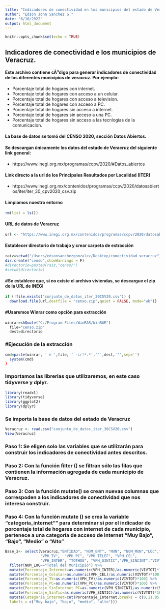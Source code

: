 ```yaml
---
title: "Indicadores de conectividad en los municipios del estado de Veracruz"
author: "Edson John Sanchez G."
date: "6/10/2022"
output: html_document
---
```


```r
knitr::opts_chunk$set(echo = TRUE)
```

## Indicadores de conectividad e los municipios de Veracruz.

#### Este archivo contiene cÃ³digo para generar indicadores de conectividad de los diferentes municipios de veracruz. Por ejemplo:
* Porcentaje total de hogares con internet.
* Porcentaje total de hogares con acceso a un celular.
* Porcentaje total de hogares con acceso a television.
* Porcentaje total de hogares con acceso a PC.
* Porcentaje total de hogares sin acceso a internet. 
* Porcentaje total de hogares sin acceso a una PC.
* Porcentaje total de hogares sin acceso a las tecnlogias de la comunicacion. 


#### La base de datos se tomó del CENSO 2020, sección Datos Abiertos.

#### Se descargan únicamente los datos del estado de Veracruz del siguiente link general:

* https://www.inegi.org.mx/programas/ccpv/2020/#Datos_abiertos

#### Link directo a la url de los Principales Resultados por Localidad (ITER)

* https://www.inegi.org.mx/contenidos/programas/ccpv/2020/datosabiertos/iter/iter_30_cpv2020_csv.zip

#### Limpiamos nuestro entorno
```r
rm(list = ls())
```

#### URL de datos de Veracruz
```r
url <- "https://www.inegi.org.mx/contenidos/programas/ccpv/2020/datosabiertos/iter/iter_30_cpv2020_csv.zip"
```

#### Establecer directorio de trabajo y crear carpeta de extracción

```r
raiz=setwd("/Users/edsonsanchezgonzalez/Desktop/conectividad_veracruz")
dir.create("censo",showWarnings = F)
#directorio=paste0(raiz,"censo/")
#setwd(directorio)

```

#### #Se establece que, si no existe el archivo viviendas, se descargue el zip de la URL de INEGI

```r
if (!file.exists("conjunto_de_datos_iter_30CSV20.csv")) {
  download.file(url,destfile = "censo.zip",quiet = FALSE, mode="wb")}
```


#### #Usaremos Winrar como opción para extracción
```r
winrar=shQuote("C:/Program Files/WinRAR/WinRAR")
  file="censo.zip"
  dest=directorio
```

  
### #Ejecución de la extracción
```r
cmd=paste(winrar, ' e ',file, ' -ir!*.*','"',dest,'"',sep='')
  system(cmd)
}

```
 

### Importamos las librerias que utilizaremos, en este caso tidyverse y dplyr.

```r
library(readxl)
library(tidyverse)
library(ggplot2)
library(dplyr)
```

### Se importa la base de datos del estado de Veracruz

```r
Veracruz <- read.csv("conjunto_de_datos_iter_30CSV20.csv")
View(Veracruz)

```

### Paso 1: Se eligen solo las variables que se utilizarán para construir los indicadores de conectividad antes descritos.
### Paso 2: Con la función filter () se filtran sólo las filas que contienen la información agregada de cada municipio de Veracruz.
### Paso 3: Con la función mutate() se crean nuevas columnas que correspoden a los indicadores de conectividad que nos interesa construir. 
### Paso 4: Con la función mutate () se crea la variable "categoría_internet"" para determinar si por el indicador de porcentaje total de hogares con internet de cada municipio, pertenece a una categoría de acceso de internet "Muy Bajo", "Bajo", "Medio" o "Alto"


```r
Base_2<- select(Veracruz,"ENTIDAD", "NOM_ENT", "MUN", "NOM_MUN","LOC","NOM_LOC","VPH_RADIO",
                "VPH_TV",  "VPH_PC", "VPH_TELEF", "VPH_CEL",
                "VPH_INTER", "TOTHOG", "VPH_SINTIC","VPH_SINCINT","VIVTOT") %>%  
  filter(NOM_LOC=="Total del Municipio") %>% 
  mutate(Porcentaje_Internet=as.numeric(VPH_INTER)/as.numeric(VIVTOT)*100) %>% 
  mutate(Porcentaje_Celular=as.numeric(VPH_CEL)/as.numeric(VIVTOT)*100) %>% 
  mutate(Porcentaje_TV=as.numeric(VPH_TV)/as.numeric(VIVTOT)*100) %>% 
  mutate(Porcentaje_PC=as.numeric(VPH_PC)/as.numeric(VIVTOT)*100) %>% 
  mutate(Porcentaje_SinInternet_PC=as.numeric(VPH_SINCINT)/as.numeric(VIVTOT)*100) %>% 
  mutate(Porcentaje_SinTic=as.numeric(VPH_SINTIC)/as.numeric(VIVTOT)*100) %>% 
  mutate(Categoria_internet=cut(Porcentaje_Internet,breaks = c(0,11.85,18.98,27.46,Inf), 
  labels = c("Muy bajo", "bajo", "medio", "alto")))
```





